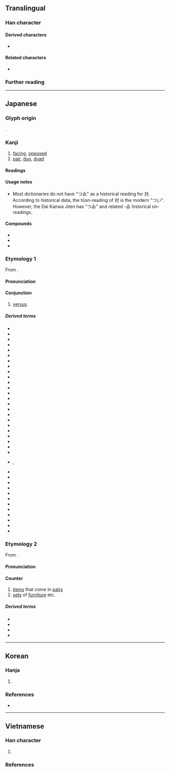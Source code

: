 {{also|對|对}}
{{character info}}
==Translingual==
{{Han simplified forms|對|対|对}}

===Han character===
{{Han char|rn=41|rad=寸|as=04|sn=7|four=04400|canj=YKDI|ids=⿰文寸}}

====Derived characters====
* {{l|mul|[[𠲝]], [[𢙪]], [[𢬭]], [[𪶊]], [[𨒻]], [[𬗔]], [[𧻐]], [[𩛜]], [[𣋇]], [[𫴬]], [[𬁏]], [[𬩛]], [[𢇉]], [[𬉪]], [[𪫼]]}}

====Related characters====
* {{l|mul|對}} {{q|[[kyūjitai|Kyūjitai]] form}}

===Further reading===
{{Han ref|kx=0294.021|dkj=07419|dj=0581.140|hdz=10504.071|uh=5BFE}}

----

==Japanese==
{{ja-kanji forms|対|對}}

===Glyph origin===
{{Han simp|對#Japanese|f=⿱业𦍌#Japanese|t=文#Japanese}}.

===Kanji===
{{ja-kanji|grade=3|rs=寸04|kyu=對}}

# [[facing]], [[opposed]]
# [[pair]], [[duo]], [[dyad]]

====Readings====
{{ja-readings
|goon=たい
|kanon=たい
|toon=つい<つゐ
|kun=あいて-<あひて-, こた-える<こた-へる, そろ-い<そろ-ひ, つれあ-い<つれあ-ひ, なら-ぶ, む-かう<む-かふ
|nanori=つし
}}

====Usage notes====
* Most dictionaries do not have "つゐ" as a historical reading for 対. According to historical data, the tōon-reading of 対 is the modern "つい". However, the Dai Kanwa Jiten has "つゐ" and related -ゐ historical on-readings.
{{attention|ja|please confirm this, this is translated from the Japanese Wikipedia}}

====Compounds====
* {{ja-r|対%句|つい%く}}
* {{ja-r|対%語|つい%ご}}
* {{ja-r|対%馬|^つ%しま|[[w:Tsushima Island|Tsushima Island]]}}

===Etymology 1===
{{ja-kanjitab|たい|yomi=o}}

From {{der|ja|ltc|sort=たい|-}} {{ltc-l|對}}.

====Pronunciation====
{{ja-pron|たい|yomi=go}}

====Conjunction====
{{ja-pos|たい|conjunction}}

# [[versus]]
#:{{syn|ja|バーサス|tr=bāsasu}}

=====Derived terms=====
{{der-top3}}
* {{ja-r|対応|たいおう}}
* {{ja-r|対外|たいがい}}
* {{ja-r|対角|たいかく}}
* {{ja-r|対格|たいかく}}
* {{ja-r|対岸|たいがん}}
* {{ja-r|対局|たいきょく}}
* {{ja-r|対空|たいくう}}
* {{ja-r|対決|たいけつ}}
* {{ja-r|対%語|たい%ご}}
* {{ja-r|対向|たいこう}}
* {{ja-r|対抗|たいこう}}
* {{ja-r|対策|たいさく}}
* {{ja-r|対%峙|たい%じ}}
* {{ja-r|対処|たいしょ}}
* {{ja-r|対称|たいしょう}}
* {{ja-r|対象|たいしょう}}
* {{ja-r|対照|たいしょう}}
* {{ja-r|対症|たいしょう}}
* {{ja-r|対数|たいすう}}
* {{ja-r|対戦|たいせん}}
* {{ja-r|対談|たいだん}}
* {{ja-r|対等|たいとう}}
* {{ja-r|対%比|たい%ひ}}
* {{ja-r|対辺|たいへん}}
* {{ja-r|対面|たいめん}}, {{ja-r|対%面|たい%め}}
* {{ja-r|対%話|たい%わ}}
* {{ja-r|対立|たいりつ}}
* {{ja-r|対流|たいりゅう}}
* {{ja-r|相対|あいたい}}
* {{ja-r|応対|おうたい}}
* {{ja-r|国対|こくたい}}
* {{ja-r|失対|しったい}}
* {{ja-r|絶対|ぜったい}}
* {{ja-r|相対|そうたい}}
* {{ja-r|敵対|てきたい}}
* {{ja-r|反対|はんたい}}
* {{ja-r|対称 代名%詞|たいしょう だいめい%し}}
{{der-bottom}}

===Etymology 2===
{{ja-kanjitab|つい|yomi=o}}

From {{der|ja|ltc|sort=つい|-}} {{ltc-l|對}}.

====Pronunciation====
{{ja-pron|つい|yomi=to}}

====Counter====
{{ja-pos|つい|counter}}

# [[item]]s that come in [[pair]]s
# [[set]]s of [[furniture]] etc.

=====Derived terms=====
{{der-top3}}
* {{ja-r|一対|いっつい}}
* {{ja-r|双対|そうつい}}
* {{ja-r|塩%基%対|えん%き%つい}}
* {{ja-r|熱電対|ねつでんつい}}
{{der-bottom}}

----

==Korean==

===Hanja===
{{ko-hanja|대답하다|대답할|대}}

# {{hanja form of|대|{{alternative form of|ko|對}}}}

===References===
* {{R:zonmal|23550}}

{{categorize|ko|Hanja variant forms|sort=대}}

----

==Vietnamese==

===Han character===
{{vi-readings|rs=寸04
|hanviet=đối-tdcntd
|phienthiet=
|nom=đổi-tdcntd, đối-tdcntd, đói-tdcntd, đuổi-tdcntd
}}

# {{alternative form of|vi|對}}

===References===
<references/>